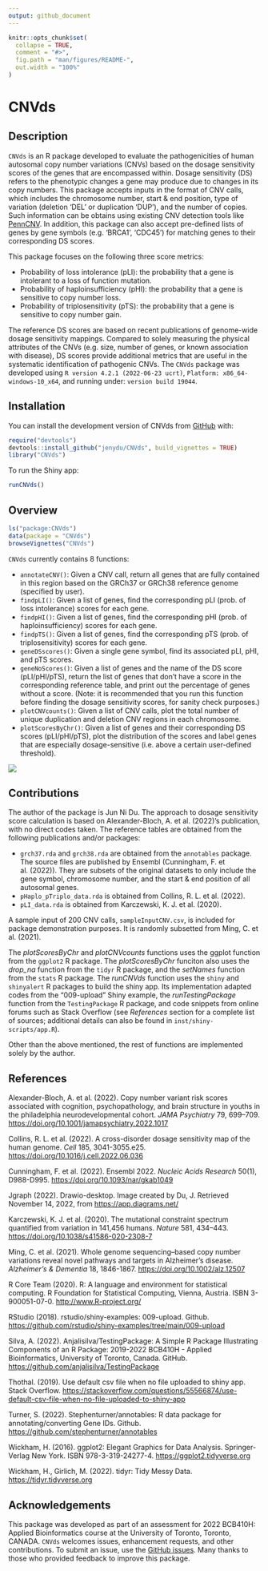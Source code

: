 ```yaml
---
output: github_document
---
```


<!-- README.md is generated from README.Rmd. Please edit that file -->

```r
knitr::opts_chunk$set(
  collapse = TRUE,
  comment = "#>",
  fig.path = "man/figures/README-",
  out.width = "100%"
)
```

# CNVds

<!-- badges: start -->
<!-- badges: end -->

## Description
`CNVds` is an R package developed to evaluate the pathogenicities of human autosomal copy number variations (CNVs) based on the dosage sensitivity scores of the genes that are encompassed within. Dosage sensitivity (DS) refers to the phenotypic changes a gene may produce due to changes in its copy numbers. This package accepts inputs in the format of CNV calls, which includes the chromosome number, start & end position, type of variation (deletion 'DEL' or duplication 'DUP'), and the number of copies. Such information can be obtains using existing CNV detection tools like [PennCNV](https://genome.cshlp.org/content/17/11/1665). In addition, this package can also accept pre-defined lists of genes by gene symbols (e.g. 'BRCA1', 'CDC45') for matching genes to their corresponding DS scores.

This package focuses on the following three score metrics:

* Probability of loss intolerance (pLI): the probability that a gene is intolerant to a loss of function mutation.
* Probability of haploinsufficiency (pHI): the probability that a gene is sensitive to copy number loss.
* Probability of triplosensitivity (pTS): the probability that a gene is sensitive to copy number gain. 

The reference DS scores are based on recent publications of genome-wide dosage sensitivity mappings. Compared to solely measuring the physical attributes of the CNVs (e.g. size, number of genes, or known association with disease), DS scores provide additional metrics that are useful in the systematic identification of pathogenic CNVs. The `CNVds` package was developed using `R version 4.2.1 (2022-06-23 ucrt)`, 
`Platform: x86_64-windows-10_x64`, and running under: `version build 19044`.

## Installation

You can install the development version of CNVds from [GitHub](https://github.com/) with:

``` r
require("devtools")
devtools::install_github("jenydu/CNVds", build_vignettes = TRUE)
library("CNVds")
```
To run the Shiny app:

``` r
runCNVds()
```

## Overview
``` r
ls("package:CNVds")
data(package = "CNVds") 
browseVignettes("CNVds")
```
`CNVds` currently contains 8 functions:

* `annotateCNV()`: Given a CNV call, return all genes that are fully contained in this region based on the GRCh37 or GRCh38 reference genome (specified by user).
* `findpLI()`: Given a list of genes, find the corresponding pLI (prob. of loss intolerance) scores for each gene.
* `findpHI()`: Given a list of genes, find the corresponding pHI (prob. of haploinsufficiency) scores for each gene.
* `findpTS()`: Given a list of genes, find the corresponding pTS (prob. of triplosensitivity) scores for each gene.
* `geneDSscores()`: Given a single gene symbol, find its associated pLI, pHI, and pTS scores.
* `geneNoScores()`: Given a list of genes and the name of the DS score (pLI/pHI/pTS), return the list of genes that don't have a score in the corresponding reference table, and print out the percentage of genes without a score. (Note: it is recommended that you run this function before finding the dosage sensitivity scores, for sanity check purposes.)
* `plotCNVcounts()`: Given a list of CNV calls, plot the total number of unique duplication and deletion CNV regions in each chromosome.
* `plotScoresByChr()`: Given a list of genes and their corresponding DS scores (pLI/pHI/pTS), plot the distribution of the scores and label genes that are especially dosage-sensitive (i.e. above a certain user-defined threshold).

![](./inst/extdata/DU_J_A1.png)


## Contributions
The author of the package is Jun Ni Du. The approach to dosage sensitivity score calculation is based on Alexander-Bloch, A. et al. (2022)'s publication, with no direct codes taken. The reference tables are obtained from the following publications and/or packages:

* `grch37.rda` and `grch38.rda` are obtained from the `annotables` package. The source files are published by Ensembl (Cunningham, F. et al. (2022)). They are subsets of the original datasets to only include the gene symbol, chromosome number, and the start & end position of all autosomal genes.
* `pHaplo_pTriplo_data.rda` is obtained from Collins, R. L. et al. (2022).
* `pLI_data.rda` is obtained from Karczewski, K. J. et al. (2020).

A sample input of 200 CNV calls, `sampleInputCNV.csv`, is included for package demonstration purposes. It is randomly subsetted from Ming, C. et al. (2021).

The *plotScoresByChr* and *plotCNVcounts* functions uses the ggplot function from the `ggplot2` R package.
The *plotScoresByChr* funciton also uses the *drop_na* function from the `tidyr` R package, and the *setNames* function from the `stats` R package.
The *runCNVds* function uses the `shiny` and `shinyalert` R packages to build the shiny app. Its implementation adapted codes from the "009-upload" Shiny example, the *runTestingPackage* function from the `TestingPackage` R package, and code snippets from online forums such as Stack Overflow (see *References* section for a complete list of sources; additional details can also be found in `inst/shiny-scripts/app.R`).

Other than the above mentioned, the rest of functions are implemented solely by the author.

## References

Alexander-Bloch, A. et al. (2022). Copy number variant risk scores associated with cognition, psychopathology, and brain structure in youths in the philadelphia neurodevelopmental cohort. *JAMA Psychiatry* 79, 699–709. [https://doi.org/10.1001/jamapsychiatry.2022.1017](https://doi.org/10.1001/jamapsychiatry.2022.1017)

Collins, R. L. et al. (2022). A cross-disorder dosage sensitivity map of the human genome. *Cell* 185, 3041-3055.e25. [https://doi.org/10.1016/j.cell.2022.06.036](https://doi.org/10.1016/j.cell.2022.06.036)

Cunningham, F. et al. (2022). Ensembl 2022. *Nucleic Acids Research* 50(1), D988-D995. [https://doi.org/10.1093/nar/gkab1049](https://doi.org/10.1093/nar/gkab1049)

Jgraph (2022). Drawio-desktop. Image created by Du, J. Retrieved November 14, 2022, from [https://app.diagrams.net/](https://app.diagrams.net/)

Karczewski, K. J. et al. (2020). The mutational constraint spectrum quantified from variation in 141,456 humans. *Nature* 581, 434–443. [https://doi.org/10.1038/s41586-020-2308-7](https://doi.org/10.1038/s41586-020-2308-7)

Ming, C. et al. (2021). Whole genome sequencing–based copy
number variations reveal novel pathways and targets in Alzheimer's disease.
*Alzheimer's & Dementia* 18, 1846-1867. [https://doi.org/10.1002/alz.12507](https://doi.org/10.1002/alz.12507)

R Core Team (2020). R: A language and environment for statistical computing. R Foundation for Statistical Computing, Vienna, Austria. ISBN 3-900051-07-0. [http://www.R-project.org/](http://www.R-project.org/)

RStudio (2018). rstudio/shiny-examples: 009-upload. Github. [https://github.com/rstudio/shiny-examples/tree/main/009-upload](https://github.com/rstudio/shiny-examples/tree/main/009-upload)

Silva, A. (2022). Anjalisilva/TestingPackage: A Simple R Package Illustrating Components of an R Package: 2019-2022 BCB410H - Applied Bioinformatics, University of Toronto, Canada. GitHub. [https://github.com/anjalisilva/TestingPackage](https://github.com/anjalisilva/TestingPackage)

Thothal. (2019). Use default csv file when no file uploaded to shiny app. Stack Overflow. [https://stackoverflow.com/questions/55566874/use-default-csv-file-when-no-file-uploaded-to-shiny-app](https://stackoverflow.com/questions/55566874/use-default-csv-file-when-no-file-uploaded-to-shiny-app)

Turner, S. (2022). Stephenturner/annotables: R data package for annotating/converting Gene IDs. Github. [https://github.com/stephenturner/annotables](https://github.com/stephenturner/annotables)

Wickham, H. (2016). ggplot2: Elegant Graphics for Data Analysis. Springer-Verlag New York. ISBN 978-3-319-24277-4. [https://ggplot2.tidyverse.org](https://ggplot2.tidyverse.org)

Wickham, H., Girlich, M. (2022). tidyr: Tidy Messy Data. [https://tidyr.tidyverse.org](https://tidyr.tidyverse.org)

## Acknowledgements

This package was developed as part of an assessment for 2022 BCB410H: Applied Bioinformatics course at the University of Toronto, Toronto, CANADA. `CNVds` welcomes issues, enhancement requests, and other contributions. To submit an issue, use the [GitHub issues](https://github.com/jenydu/CNVds/issues). Many thanks to those who provided feedback to improve this package.
